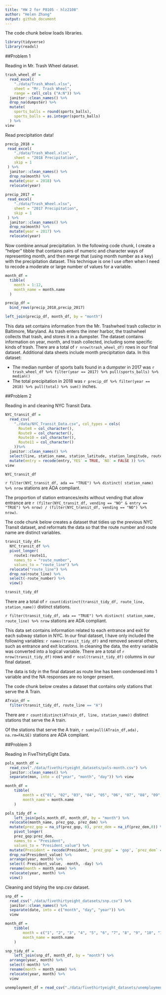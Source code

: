 ```yaml
---
title: "HW 2 for P8105 - hlz2108"
author: "Helen Zhang"
output: github_document
---
```


The code chunk below loads libraries.

```r
library(tidyverse)
library(readxl)
```

##Problem 1

Reading in Mr. Trash Wheel dataset.

```r
trash_wheel_df =
  read_excel(
    "./data/Trash_Wheel.xlsx",
    sheet = "Mr. Trash Wheel",
    range = cell_cols ("A:N")) %>%
  janitor::clean_names() %>% 
  drop_na(dumpster) %>% 
  mutate(
    sports_balls = round(sports_balls),
    sports_balls = as.integer(sports_balls)
  ) %>% 
view
```

Read precipitation data!

```r
precip_2018 = 
 read_excel(
    "./data/Trash_Wheel.xlsx",
    sheet = "2018 Precipitation",
    skip = 1
 ) %>% 
  janitor::clean_names() %>% 
  drop_na(month) %>% 
  mutate(year = 2018) %>% 
  relocate(year)
  
precip_2017 = 
 read_excel(
    "./data/Trash_Wheel.xlsx",
    sheet = "2017 Precipitation",
    skip = 1
 ) %>% 
  janitor::clean_names() %>% 
  drop_na(month) %>% 
  mutate(year = 2017) %>% 
  relocate(year)
```

Now combine annual precipitation. In the following code chunk, I create a "helper" tibble that contains pairs of numeric and character ways of representing month, and then merge that (using month number as a key) with the precipitation dataset. This technique is one I use often when I need to recode a moderate or large number of values for a variable. 


```r
month_df = 
  tibble(
    month = 1:12,
    month_name = month.name
  )

precip_df =
  bind_rows(precip_2018,precip_2017)

left_join(precip_df, month_df, by = "month")
```

This data set contains information from the Mr. Trashwheel trash collector in Baltimore, Maryland. As trash enters the inner harbor, the trashwheel collects that trash, and stores it in a dumpster. The dataset contains information on year, month, and trash collected, including some specific kinds of trash. There are a total of `r nrow(trash_wheel_df)` rows in our final dataset. Additional data sheets include month precipitation data. In this dataset:

* The median number of sports balls found in a dumpster in 2017 was `r trash_wheel_df %>% filter(year == 2017) %>% pull(sports_balls) %>% median()`
* The total precipitation in 2018 was `r precip_df %>% filter(year == 2018) %>% pull(total) %>% sum()` inches.

##Problem 2

Reading in and cleaning NYC Transit Data.

```r
NYC_transit_df = 
  read_csv(
    "./data/NYC_Transit_Data.csv", col_types = cols(
      Route8 = col_character(),
      Route9 = col_character(),
      Route10 = col_character(),
      Route11 = col_character()
    ))%>%
  janitor::clean_names() %>%
  select(line, station_name, station_latitude, station_longitude, route1:route11, entry, vending, entrance_type, ada) %>% 
  mutate(entry = recode(entry,`YES` = TRUE, `NO` = FALSE )) %>% 
view

NYC_transit_df
```


`r filter(NYC_transit_df, ada == "TRUE") %>% distinct( station_name) %>% nrow` stations are ADA compliant.

The proportion of station entrances/exits without vending that allow entrance are `r (filter(NYC_transit_df, vending == "NO" & entry == "TRUE") %>% nrow) / (filter(NYC_transit_df, vending == "NO") %>% nrow)`.

The code chunk below creates a dataset that tidies up the previous NYC Transit dataset, and reformats the data so that the route number and route name are distinct variables.

```r
transit_tidy_df=
  NYC_transit_df %>% 
  pivot_longer(
    route1:route11,
    names_to = "route_number",
    values_to = "route_line") %>% 
  relocate("route_line") %>% 
  drop_na(route_line) %>% 
  select(-route_number) %>% 
  view()

transit_tidy_df
```

There are a total of `r count(distinct(transit_tidy_df, route_line, station_name))` distinct stations.

`r filter(transit_tidy_df, ada == "TRUE") %>% distinct( station_name, route_line) %>% nrow` stations are ADA compliant.

 
This data set contains information related to each entrance and exit for each subway station in NYC. In our final dataset, I have only included the following variables: `r names(transit_tidy_df)` and removed several others, such as entrance and exit locations. In cleaning the data, the entry variable was converted into a logical variable. There are a total of `r nrow(transit_tidy_df)` rows and `r ncol(transit_tidy_df)` columns in our final dataset. 

The data is tidy in the final dataset as route line has been condensed into 1 variable and the NA responses are no longer present.

The code chunk below creates a dataset that contains only stations that serve the A Train.

```r
ATrain_df = 
  filter(transit_tidy_df, route_line == "A")
```

There are `r count(distinct(ATrain_df, line, station_name))` distinct stations that serve the A train.

Of the stations that serve the A train, `r sum(pull(ATrain_df,ada), na.rm=FALSE)` stations are ADA compliant.

##Problem 3

Reading in FiveThirtyEight Data.

```r
pols_month_df = 
  read_csv("./data/fivethirtyeight_datasets/pols-month.csv") %>%
  janitor::clean_names() %>% 
  separate(mon, into = c("year", "month", "day")) %>% view

month_df = 
	tibble(
		month = c("01", "02", "03", "04", "05", "06", "07", "08", "09", "10", "11", "12"),
		month_name = month.name
	)

pols_tidy_df = 
	left_join(pols_month_df, month_df, by = "month") %>% 
  relocate(month_name, prez_gop, prez_dem) %>% 
  mutate(prez_gop = na_if(prez_gop, 0), prez_dem = na_if(prez_dem,0)) %>%
    pivot_longer(
    prez_gop:prez_dem,
    names_to = "President",
    values_to = "President_value") %>% 
  mutate(President = recode(President, `prez_gop` = 'gop', `prez_dem` = 'dem')) %>% 
  drop_na(President_value) %>% 
  arrange(year, month) %>% 
  select(-President_value, -month, -day) %>%
  rename(month = month_name) %>% 
  relocate(year, month) %>% 
  view()
```

Cleaning and tidying the snp.csv dataset.

```r
snp_df = 
  read_csv("./data/fivethirtyeight_datasets/snp.csv") %>% 
  janitor::clean_names() %>% 
  separate(date, into = c("month", "day", "year")) %>%
  view

month_df = 
	tibble(
		month = c("1", "2", "3", "4", "5", "6", "7", "8", "9", "10", "11", "12"),
		month_name = month.name
	)

snp_tidy_df = 
	left_join(snp_df, month_df, by = "month") %>%
  arrange(year, month) %>% 
  select(-month) %>% 
  rename(month = month_name) %>%  
  relocate(year, month) %>% 
  view
```



```r
unemployment_df = read_csv("./data/fivethirtyeight_datasets/unemployment.csv")

```

